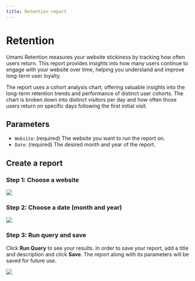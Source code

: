 ```yaml
---
title: Retention report
---
```


# Retention

Umami Retention measures your website stickiness by tracking how often users return.
This report provides insights into how many users continue to engage with your website over time, helping you understand and improve long-term user loyalty.

The report uses a cohort analysis chart, offering valuable insights into the long-term retention trends and performance of distinct user cohorts.
The chart is broken down into distinct visitors per day and how often those users return on specific days following the first initial visit.

## Parameters

- `Website`: (required) The website you want to run the report on.
- `Date`: (required) The desired month and year of the report.

## Create a report

### Step 1: Choose a website

<img src="https://static.umami.dev/website/images/docs/v2/retention-website.png" />

### Step 2: Choose a date (month and year)

<img src="https://static.umami.dev/website/images/docs/v2/retention-date.png" />

### Step 3: Run query and save

Click **Run Query** to see your results. In order to save your report, add a title and description and click **Save**.
The report along with its parameters will be saved for future use.

<img src="https://static.umami.dev/website/images/docs/v2/retention-details.png" />
